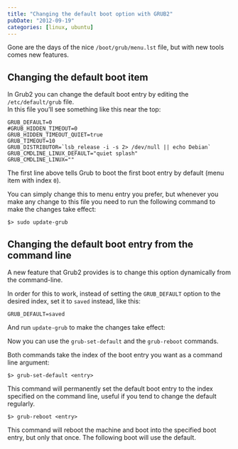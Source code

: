 ```yaml
---
title: "Changing the default boot option with GRUB2"
pubDate: "2012-09-19"
categories: [linux, ubuntu]
---
```


Gone are the days of the nice `/boot/grub/menu.lst` file, but with new tools comes
new features.

## Changing the default boot item

In Grub2 you can change the default boot entry by editing the
`/etc/default/grub` file.  
In this file you’ll see something like this near the top:

```
GRUB_DEFAULT=0
#GRUB_HIDDEN_TIMEOUT=0
GRUB_HIDDEN_TIMEOUT_QUIET=true
GRUB_TIMEOUT=10
GRUB_DISTRIBUTOR=`lsb_release -i -s 2> /dev/null || echo Debian`
GRUB_CMDLINE_LINUX_DEFAULT="quiet splash"
GRUB_CMDLINE_LINUX=""
```

The first line above tells Grub to boot the first boot entry by default (menu
item with index `0`).

You can simply change this to menu entry you prefer, but whenever you make any
change to this file you need to run the following command to make the changes
take effect:

```
$> sudo update-grub
```

## Changing the default boot entry from the command line

A new feature that Grub2 provides is to change this option dynamically from the
command-line.

In order for this to work, instead of setting the `GRUB_DEFAULT` option to the
desired index, set it to `saved` instead, like this:

```
GRUB_DEFAULT=saved
```

And run `update-grub` to make the changes take effect:

Now you can use the `grub-set-default` and the `grub-reboot` commands.

Both commands take the index of the boot entry you want as a command line
argument:

```
$> grub-set-default <entry>
```

This command will permanently set the default boot entry to the index specified
on the command line, useful if you tend to change the default regularly.

```
$> grub-reboot <entry>
```

This command will reboot the machine and boot into the specified boot entry, but
only that once. The following boot will use the default.
